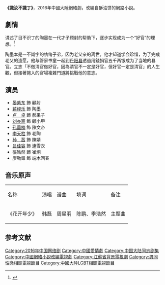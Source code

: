 {{电视节目信息框
| 名称      = 識汝不識丁
| 英文名称  = 
| 图片      = 
| 图说      =
| 别名      = 
| 类型      = 古裝官場
| 编剧      = 酥油饼
| 原著      = 酥油饼《識汝不識丁》
| 导演      = 陈鹏
| 主演      = [[晏紫东|晏紫东]]，[[蒋梓乐|蒋梓乐]]，[[孔垂楠|孔垂楠]]<br/>[[卢卓|卢卓]]，[[张皓然|张皓然]]，[[刘亦宸|刘亦宸]]
| 国家      = {{CHN}}
| 语言      = [[普通话|普通话]]
| 字幕      = [[简体中文|简体中文]]
| 集数      = 12
| 片头曲    = 
| 作曲      = 
| 作词      = 
| 演唱      = 
| 片尾曲    = 
| 作曲2     = 
| 作词2     = 
| 演唱2     = 
| 插曲      = 
| 制作年份  = 2015年
| 外景      = {{CHN}}浙江横店
| 制作公司  = 天津璀璨鲲鹏文化传媒<br/>北京世纪鲲鹏国际传媒
| 电视网    =土豆網
| 图像制式  = 1080P
| 播出国家  = {{CHN}}
| 开始      = 2016年9月12日
| 结束      = 2016年9月24日
| 每集長    =39分鐘
| 电视网1    =優酷網
| 图像制式1  =1080P
| 播出国家1  ={{CHN}}
| 开始1      = 2016年9月12日
| 结束1      = 2016年9月24日
}}
'''《識汝不識丁》'''，2016年中國大陸網絡劇，改編自酥油饼的網路小說。

==劇情==
讲述了目不识丁的陶墨在一代才子顾射的帮助下，逐步实现成为一个“好官”的理想。<ref>{{Cite web |url=http://fashion.sina.com.cn/b/mk/2016-09-14/0630/doc-ifxvukhx5030622.shtml |title=新浪-非主流怪劇識汝不識丁 |access-date=2016-09-20 |archive-date=2016-09-14 |archive-url=https://web.archive.org/web/20160914164423/http://fashion.sina.com.cn/b/mk/2016-09-14/0630/doc-ifxvukhx5030622.shtml |dead-url=no }}</ref>

陶墨本是一不識字的纨绔子弟，因为老父亲的离世，他才知道学会珍惜，为了完成老父的遗愿，他与管家书童一起到[[丹阳县|丹阳县]]透過用錢捐官五千两银成为了当地的县官。立志「不做清官做好官，因為清官不一定是好官，但好官一定是清官」的人生觀，但接著捲入的官場複雜門道將挑戰他的意志。

==演员==
*[[晏紫东|晏紫东]]  飾  顧射
*[[蒋梓乐|蒋梓乐]]  飾  陶墨
*[[卢卓|卢　卓]]  飾  郝果子
*[[刘亦宸|刘亦宸]]  飾  顧小甲
*[[孔垂楠|孔垂楠]]  飾  陳文帝
*[[李天柱|李天柱]]  飾  老陶
*[[孙茜|孙　茜]]  飾  陳婧
*[[吕佳容|吕佳容]]  飾  連雪衣
*張皓然  飾  崔炯
*廖勁鋒  飾  端木回春

==音乐原声==
{|class="wikitable" style="width:50%" style="font-size:100%;"
|- style="width:100%; background:cornflowerblue; color:snow" align=center	
|名称||	演唱||	谱曲||	填词||	备注
|-
|《花开年少》||	韩磊||	周星羽	||陈鹏、季浩然||主题曲
|}

==参考文献==
{{reflist}}
{{2016年中國大陸古裝/民初電視劇}}

{{DEFAULTSORT:Shi識}}
[[Category:2016年中国网络剧|Category:2016年中国网络剧]]
[[Category:中國愛情劇|Category:中國愛情劇]]
[[Category:中国大陆同志剧集|Category:中国大陆同志剧集]]
[[Category:中國網絡小說改編電視劇|Category:中國網絡小說改編電視劇]]
[[Category:江蘇省背景電視劇|Category:江蘇省背景電視劇]]
[[Category:男同性戀相關電視節目|Category:男同性戀相關電視節目]]
[[Category:中國大陸LGBT相關電視節目|Category:中國大陸LGBT相關電視節目]]